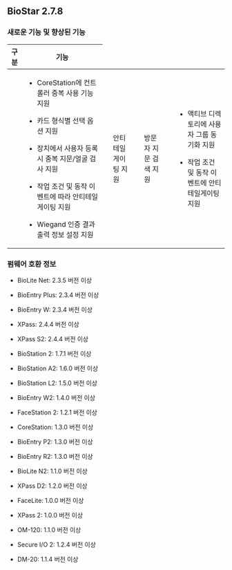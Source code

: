 ## BioStar 2.7.8

### 새로운 기능 및 향상된 기능

<Table className='col2-2-8'>
<Thead>

<Th>구분</Th>

<Th>기능</Th>

</Thead>
<Tbody>
<Row>

<Td><Cmd sid='common.gnb.device' /></Td>

<Td>

* CoreStation에 컨트롤러 중복 사용 기능 지원

* 카드 형식별 선택 옵션 지원

* 장치에서 사용자 등록 시 중복 지문/얼굴 검사 지원

* 작업 조건 및 동작 이벤트에 따라 안티테일게이팅 지원

* Wiegand 인증 결과 출력 정보 설정 지원

</Td>
</Row>
<Row>

<Td><Cmd sid='common.gnb.door' /></Td>

<Td>

안티테일게이팅 지원

</Td>
</Row>
<Row>

<Td><Cmd sid='common.gnb.visitor' /></Td>

<Td>

방문자 지문 검색 지원

</Td>
</Row>
<Row>

<Td><Cmd sid='common.setting' /></Td>

<Td>

* 액티브 디렉토리에 사용자 그룹 동기화 지원

* 작업 조건 및 동작 이벤트에 안티테일게이팅 지원

</Td>
</Row>
</Tbody>
</Table>

### 펌웨어 호환 정보

* BioLite Net: 2.3.5 버전 이상

* BioEntry Plus: 2.3.4 버전 이상

* BioEntry W: 2.3.4 버전 이상

* XPass: 2.4.4 버전 이상

* XPass S2: 2.4.4 버전 이상

* BioStation 2: 1.7.1 버전 이상

* BioStation A2: 1.6.0 버전 이상

* BioStation L2: 1.5.0 버전 이상

* BioEntry W2: 1.4.0 버전 이상

* FaceStation 2: 1.2.1 버전 이상

* CoreStation: 1.3.0 버전 이상

* BioEntry P2: 1.3.0 버전 이상

* BioEntry R2: 1.3.0 버전 이상

* BioLite N2: 1.1.0 버전 이상

* XPass D2: 1.2.0 버전 이상

* FaceLite: 1.0.0 버전 이상

* XPass 2: 1.0.0 버전 이상

* OM-120: 1.1.0 버전 이상

* Secure I/O 2: 1.2.4 버전 이상

* DM-20: 1.1.4 버전 이상